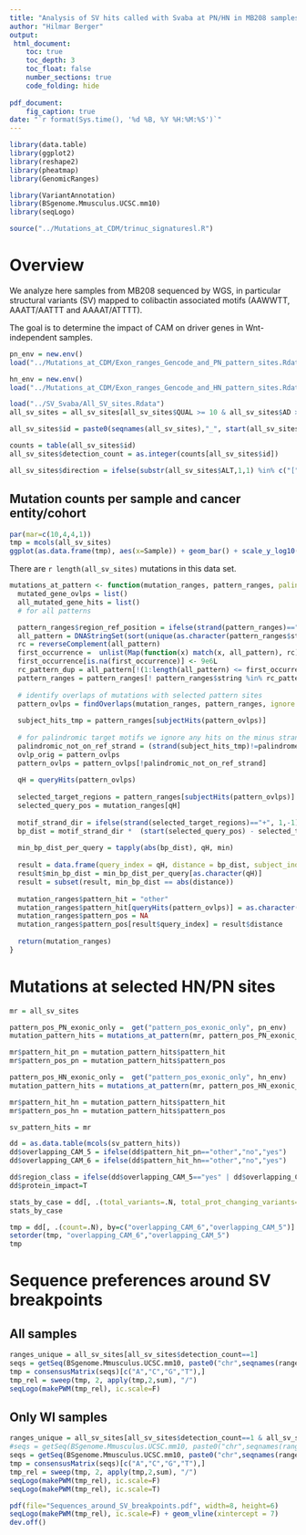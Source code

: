 ```yaml
---
title: "Analysis of SV hits called with Svaba at PN/HN in MB208 samples (mice 2 and 3)"
author: "Hilmar Berger"
output:
 html_document:
    toc: true
    toc_depth: 3
    toc_float: false
    number_sections: true
    code_folding: hide
    
pdf_document:
    fig_caption: true
date: "`r format(Sys.time(), '%d %B, %Y %H:%M:%S')`"
---
```



```r
library(data.table)
library(ggplot2)
library(reshape2)
library(pheatmap)
library(GenomicRanges)

library(VariantAnnotation)
library(BSgenome.Mmusculus.UCSC.mm10)
library(seqLogo)

source("../Mutations_at_CDM/trinuc_signaturesl.R")
```

# Overview

We analyze here samples from MB208 sequenced by WGS, in particular structural variants (SV) mapped to colibactin associated motifs (AAWWTT, AAATT/AATTT and AAAAT/ATTTT).

The goal is to determine the impact of CAM on driver genes in Wnt-independent samples.


```r
pn_env = new.env()
load("../Mutations_at_CDM/Exon_ranges_Gencode_and_PN_pattern_sites.Rdata", envir=pn_env)

hn_env = new.env()
load("../Mutations_at_CDM/Exon_ranges_Gencode_and_HN_pattern_sites.Rdata", envir=hn_env)
```

```r
load("../SV_Svaba/All_SV_sites.Rdata")
all_sv_sites = all_sv_sites[all_sv_sites$QUAL >= 10 & all_sv_sites$AD >= 5]

all_sv_sites$id = paste0(seqnames(all_sv_sites),"_", start(all_sv_sites),"_", end(all_sv_sites))

counts = table(all_sv_sites$id)
all_sv_sites$detection_count = as.integer(counts[all_sv_sites$id])

all_sv_sites$direction = ifelse(substr(all_sv_sites$ALT,1,1) %in% c("[","]"),"B","A")

```


<!-- ```{r} -->

<!-- all_files=list.files("../../SvABA_reseq_mouse_2_and_3/SnpEff/", pattern="*.vcf", full.names = T) -->

<!-- all_vcf = list() -->
<!-- all_sites = list() -->
<!-- all_sv_sites = c() -->
<!-- for (ff in all_files) { -->
<!--   sn = gsub(".svaba.somatic.sv.annotated.vcf","",basename(ff)) -->
<!--   all_vcf[[sn]] = readVcf(ff) -->
<!--   tmp = rowRanges(all_vcf[[sn]]) -->
<!--   tmp$Sample = sn -->

<!--   # Before: breakpoint is before the position, after: breakpoint is after the position -->
<!--   tmp$direction = ifelse(substr(tmp$ALT,1,1) %in% c("[","]"),"B","A") -->

<!--   all_sites[[sn]] = tmp -->
<!--   if(length(all_sv_sites)==0) {       -->
<!--     all_sv_sites = tmp -->
<!--   } else { -->
<!--     all_sv_sites = append(all_sv_sites, tmp)   -->
<!--   } -->
<!-- } -->

<!-- all_sv_sites$id = paste0(seqnames(all_sv_sites),"_", start(all_sv_sites),"_", end(all_sv_sites)) -->

<!-- counts = table(all_sv_sites$id) -->
<!-- all_sv_sites$detection_count = as.integer(counts[all_sv_sites$id]) -->
<!-- ``` -->


## Mutation counts per sample and cancer entity/cohort

```r
par(mar=c(10,4,4,1))
tmp = mcols(all_sv_sites)
ggplot(as.data.frame(tmp), aes(x=Sample)) + geom_bar() + scale_y_log10()
```

There are `r length(all_sv_sites)` mutations in this data set.

```r
mutations_at_pattern <- function(mutation_ranges, pattern_ranges, palindrome_ref_strand="+") {
  mutated_gene_ovlps = list()
  all_mutated_gene_hits = list()
  # for all patterns

  pattern_ranges$region_ref_position = ifelse(strand(pattern_ranges)=="+", start(pattern_ranges), end(pattern_ranges) )
  all_pattern = DNAStringSet(sort(unique(as.character(pattern_ranges$string))))
  rc = reverseComplement(all_pattern)
  first_occurrence =  unlist(Map(function(x) match(x, all_pattern), rc))
  first_occurrence[is.na(first_occurrence)] <- 9e6L
  rc_pattern_dup = all_pattern[!(1:length(all_pattern) <= first_occurrence)]
  pattern_ranges = pattern_ranges[! pattern_ranges$string %in% rc_pattern_dup]
  
  # identify overlaps of mutations with selected pattern sites
  pattern_ovlps = findOverlaps(mutation_ranges, pattern_ranges, ignore.strand=T, type = "within")
  
  subject_hits_tmp = pattern_ranges[subjectHits(pattern_ovlps)]
  
  # for palindromic target motifs we ignore any hits on the minus strand
  palindromic_not_on_ref_strand = (strand(subject_hits_tmp)!=palindrome_ref_strand & subject_hits_tmp$palindromic)
  ovlp_orig = pattern_ovlps
  pattern_ovlps = pattern_ovlps[!palindromic_not_on_ref_strand]
  
  qH = queryHits(pattern_ovlps)
  
  selected_target_regions = pattern_ranges[subjectHits(pattern_ovlps)]
  selected_query_pos = mutation_ranges[qH]
  
  motif_strand_dir = ifelse(strand(selected_target_regions)=="+", 1,-1)
  bp_dist = motif_strand_dir *  (start(selected_query_pos) - selected_target_regions$region_ref_position)
  
  min_bp_dist_per_query = tapply(abs(bp_dist), qH, min)
  
  result = data.frame(query_index = qH, distance = bp_dist, subject_index= subjectHits(pattern_ovlps), stringsAsFactors = F)
  result$min_bp_dist = min_bp_dist_per_query[as.character(qH)]
  result = subset(result, min_bp_dist == abs(distance))
  
  mutation_ranges$pattern_hit = "other"
  mutation_ranges$pattern_hit[queryHits(pattern_ovlps)] = as.character(pattern_ranges[subjectHits(pattern_ovlps)]$string)
  mutation_ranges$pattern_pos = NA
  mutation_ranges$pattern_pos[result$query_index] = result$distance
  
  return(mutation_ranges)
} 

```

# Mutations at selected HN/PN sites 

```r
mr = all_sv_sites

pattern_pos_PN_exonic_only =  get("pattern_pos_exonic_only", pn_env)
mutation_pattern_hits = mutations_at_pattern(mr, pattern_pos_PN_exonic_only)

mr$pattern_hit_pn = mutation_pattern_hits$pattern_hit
mr$pattern_pos_pn = mutation_pattern_hits$pattern_pos

pattern_pos_HN_exonic_only =  get("pattern_pos_exonic_only", hn_env)
mutation_pattern_hits = mutations_at_pattern(mr, pattern_pos_HN_exonic_only)

mr$pattern_hit_hn = mutation_pattern_hits$pattern_hit
mr$pattern_pos_hn = mutation_pattern_hits$pattern_pos

sv_pattern_hits = mr
```

```r
dd = as.data.table(mcols(sv_pattern_hits))
dd$overlapping_CAM_5 = ifelse(dd$pattern_hit_pn=="other","no","yes")
dd$overlapping_CAM_6 = ifelse(dd$pattern_hit_hn=="other","no","yes")

dd$region_class = ifelse(dd$overlapping_CAM_5=="yes" | dd$overlapping_CAM_6=="yes", "CAM", "other")
dd$protein_impact=T

stats_by_case = dd[, .(total_variants=.N, total_prot_changing_variants=sum(protein_impact), total_CAM_5=sum(pattern_hit_pn!="other"), total_CAM_6=sum(pattern_hit_hn!="other")), by=c("Sample")]
stats_by_case
```

```r
tmp = dd[, .(count=.N), by=c("overlapping_CAM_6","overlapping_CAM_5")]
setorder(tmp, "overlapping_CAM_6","overlapping_CAM_5")
tmp
```

# Sequence preferences around SV breakpoints

## All samples

```r
ranges_unique = all_sv_sites[all_sv_sites$detection_count==1]
seqs = getSeq(BSgenome.Mmusculus.UCSC.mm10, paste0("chr",seqnames(ranges_unique)), start=ifelse(ranges_unique$direction=="A",start(ranges_unique)-5, start(ranges_unique)-6), end=ifelse(ranges_unique$direction=="A", end(ranges_unique)+6,end(ranges_unique)+5))
tmp = consensusMatrix(seqs)[c("A","C","G","T"),]
tmp_rel = sweep(tmp, 2, apply(tmp,2,sum), "/")
seqLogo(makePWM(tmp_rel), ic.scale=F)
```

## Only WI samples

```r
ranges_unique = all_sv_sites[all_sv_sites$detection_count==1 & all_sv_sites$Sample %in% c("MOUlyuRAAACAAA","MOUlyuRAAAFAAA")]
#seqs = getSeq(BSgenome.Mmusculus.UCSC.mm10, paste0("chr",seqnames(ranges_unique)), start=start(ranges_unique)-6, end=end(ranges_unique)+6)
seqs = getSeq(BSgenome.Mmusculus.UCSC.mm10, paste0("chr",seqnames(ranges_unique)), start=ifelse(ranges_unique$direction=="A",start(ranges_unique)-5, start(ranges_unique)-6), end=ifelse(ranges_unique$direction=="A", end(ranges_unique)+6,end(ranges_unique)+5))
tmp = consensusMatrix(seqs)[c("A","C","G","T"),]
tmp_rel = sweep(tmp, 2, apply(tmp,2,sum), "/")
seqLogo(makePWM(tmp_rel), ic.scale=F)
seqLogo(makePWM(tmp_rel), ic.scale=T)
```

```r
pdf(file="Sequences_around_SV_breakpoints.pdf", width=8, height=6)
seqLogo(makePWM(tmp_rel), ic.scale=F) + geom_vline(xintercept = 7)
dev.off()
```

